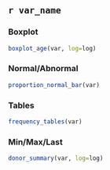 <!-- Rmd code to run for each variable -->
<!-- Requires the R objects: var, var_name, and log (and functions)-->

## `r var_name` {.tabset .tabset-fade}

### Boxplot
```{r}
boxplot_age(var, log=log)
```

### Normal/Abnormal
```{r}
proportion_normal_bar(var)
```

### Tables
```{r, results='asis'}
frequency_tables(var)
```


### Min/Max/Last
```{r}
donor_summary(var, log=log)
```
